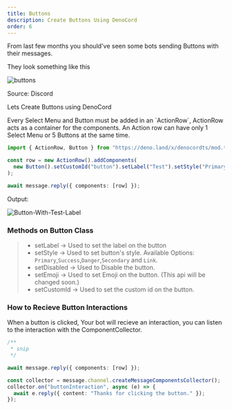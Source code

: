 ```yaml
---
title: Buttons
description: Create Buttons Using DenoCord
order: 6
---
```


From last few months you should've seen some bots sending Buttons with their messages.

They look something like this

![buttons](/docs/buttonFromDiscord.png)

Source: Discord

Lets Create Buttons using DenoCord

<Callout variant="danger">
  Every Select Menu and Button must be added in an `ActionRow`, ActionRow acts
  as a container for the components. An Action row can have only 1 Select Menu
  or 5 Buttons at the same time.
</Callout>

```ts
import { ActionRow, Button } from "https://deno.land/x/denocordts/mod.ts";

const row = new ActionRow().addComponents(
  new Button().setCustomId("button").setLabel("Test").setStyle("Primary")
);

await message.reply({ components: [row] });
```

Output:

![Button-With-Test-Label](/docs/buttonTest.png)

<H3> Methods on Button Class </H3>

> - setLabel &rarr; Used to set the label on the button
> - setStyle &rarr; Used to set button's style. Available Options: `Primary`,`Success`,`Danger`,`Secondary` and `Link`.
> - setDisabled &rarr; Used to Disable the button.
> - setEmoji &rarr; Used to set Emoji on the button. (This api will be changed soon.)
> - setCustomId &rarr; Used to set the custom id on the button.

<H3> How to Recieve Button Interactions </H3>

When a button is clicked, Your bot will recieve an interaction, you can listen to the interaction with the ComponentCollector.

```ts
/**
 * snip
 */

await message.reply({ components: [row] });

const collector = message.channel.createMessageComponentsCollector();
collector.on("buttonInteraction", async (e) => {
  await e.reply({ content: "Thanks for clicking the button." });
});
```

